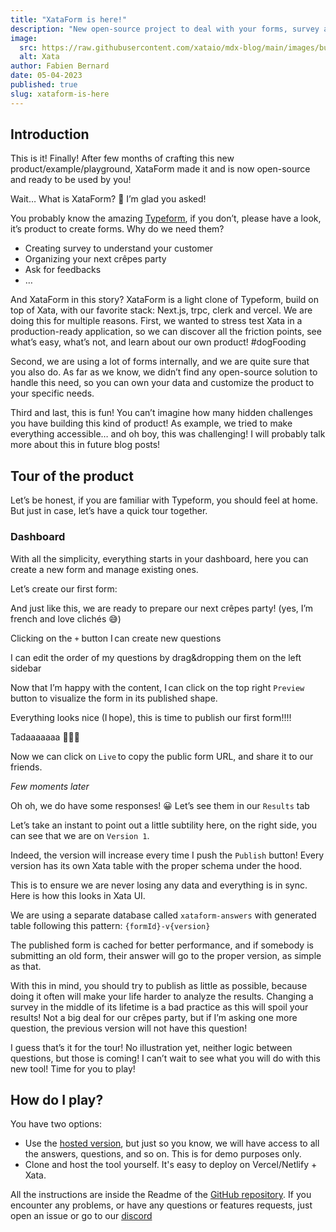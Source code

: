 ```yaml
---
title: "XataForm is here!"
description: "New open-source project to deal with your forms, survey and quizzes!"
image:
  src: https://raw.githubusercontent.com/xataio/mdx-blog/main/images/bulletproof-docs-links.png
  alt: Xata
author: Fabien Bernard
date: 05-04-2023
published: true
slug: xataform-is-here
---
```


## Introduction

This is it! Finally! After few months of crafting this new product/example/playground, XataForm made it and is now open-source and ready to be used by you!

Wait… What is XataForm? 🤔 I’m glad you asked!

You probably know the amazing [Typeform](https://www.typeform.com/), if you don’t, please have a look, it’s product to create forms. Why do we need them?

- Creating survey to understand your customer
- Organizing your next crêpes party
- Ask for feedbacks
- …

And XataForm in this story? XataForm is a light clone of Typeform, build on top of Xata, with our favorite stack: Next.js, trpc, clerk and vercel. We are doing this for multiple reasons. First, we wanted to stress test Xata in a production-ready application, so we can discover all the friction points, see what’s easy, what’s not, and learn about our own product! #dogFooding

Second, we are using a lot of forms internally, and we are quite sure that you also do. As far as we know, we didn’t find any open-source solution to handle this need, so you can own your data and customize the product to your specific needs.

Third and last, this is fun! You can’t imagine how many hidden challenges you have building this kind of product! As example, we tried to make everything accessible… and oh boy, this was challenging! I will probably talk more about this in future blog posts!

## Tour of the product

Let’s be honest, if you are familiar with Typeform, you should feel at home. But just in case, let’s have a quick tour together.

### Dashboard

<ArticleImage
  src="https://user-images.githubusercontent.com/1761469/235616203-2a11df81-0422-4e99-85ae-c599413f9932.png"
  width="1917"
  height="1196"
  alt="Dashboard"
  caption="Dasboard"
  position="center"
/>

With all the simplicity, everything starts in your dashboard, here you can create a new form and manage existing ones.

Let’s create our first form:

<ArticleImage
  src="https://user-images.githubusercontent.com/1761469/235616282-86fec012-0c76-47cf-83ed-9c21d30cc7d6.gif"
  width="1912"
  height="1195"
  alt="Create a new form"
  caption="Create a new form"
  position="center"
/>

And just like this, we are ready to prepare our next crêpes party! (yes, I’m french and love clichés 😅)

Clicking on the `+` button I can create new questions

<ArticleImage
  src="https://user-images.githubusercontent.com/1761469/235616379-8bca253b-3534-44df-81d2-6f20bc90ea9f.png"
  width="1910"
  height="1106"
  alt="Add a question"
  caption="Add a question"
  position="center"
/>

I can edit the order of my questions by drag&dropping them on the left sidebar

<ArticleImage
  src="https://user-images.githubusercontent.com/1761469/235616457-25a92062-686e-402f-a606-c6f44e04b805.gif"
  width="1911"
  height="1273"
  alt="Reorder questions"
  caption="Reorder questions"
  position="center"
/>

Now that I’m happy with the content, I can click on the top right `Preview` button to visualize the form in its published shape.

Everything looks nice (I hope), this is time to publish our first form!!!!

<ArticleImage
  src="https://user-images.githubusercontent.com/1761469/235616524-14a367f4-8d22-4f43-a8f3-f3ff89b26426.gif"
  width="582"
  height="207"
  alt="Publishing a form"
  caption="Publishing a form"
  position="center"
/>

Tadaaaaaaa 🥳🥳🥳

Now we can click on `Live` to copy the public form URL, and share it to our friends.

_Few moments later_

<ArticleImage
  src="https://user-images.githubusercontent.com/1761469/235616702-bc102dc4-82be-46b5-a8c7-18be75ba1b9c.png"
  width="479"
  height="502"
  alt="Responses to the form"
  caption="Responses to the form"
  position="center"
/>

Oh oh, we do have some responses! 😀 Let’s see them in our `Results` tab

<ArticleImage
  src="https://user-images.githubusercontent.com/1761469/235617031-b711963d-401c-40ad-b9f3-90ee892edf25.png"
  width="1910"
  height="568"
  alt="Results tab"
  caption="Results tab"
  position="center"
/>

Let’s take an instant to point out a little subtility here, on the right side, you can see that we are on `Version 1`.

Indeed, the version will increase every time I push the `Publish` button! Every version has its own Xata table with the proper schema under the hood.

This is to ensure we are never losing any data and everything is in sync. Here is how this looks in Xata UI.

<ArticleImage
  src="https://user-images.githubusercontent.com/1761469/235617145-4448295f-6b75-4a80-a4b7-da89f8c1acec.png"
  width="1904"
  height="578"
  alt="Results in Xata"
  caption="Results in Xata"
  position="center"
/>

We are using a separate database called `xataform-answers` with generated table following this pattern: `{formId}-v{version}`

The published form is cached for better performance, and if somebody is submitting an old form, their answer will go to the proper version, as simple as that.

With this in mind, you should try to publish as little as possible, because doing it often will make your life harder to analyze the results. Changing a survey in the middle of its lifetime is a bad practice as this will spoil your results! Not a big deal for our crêpes party, but if I’m asking one more question, the previous version will not have this question!

I guess that’s it for the tour! No illustration yet, neither logic between questions, but those is coming! I can’t wait to see what you will do with this new tool! Time for you to play!

## How do I play?

You have two options:

- Use the [hosted version](https://xataform.com/), but just so you know, we will have access to all the answers, questions, and so on. This is for demo purposes only.
- Clone and host the tool yourself. It's easy to deploy on Vercel/Netlify + Xata.

All the instructions are inside the Readme of the [GitHub repository](https://github.com/xataio/xataform). If you encounter any problems, or have any questions or features requests, just open an issue or go to our [discord](https://xata.io/discord)
